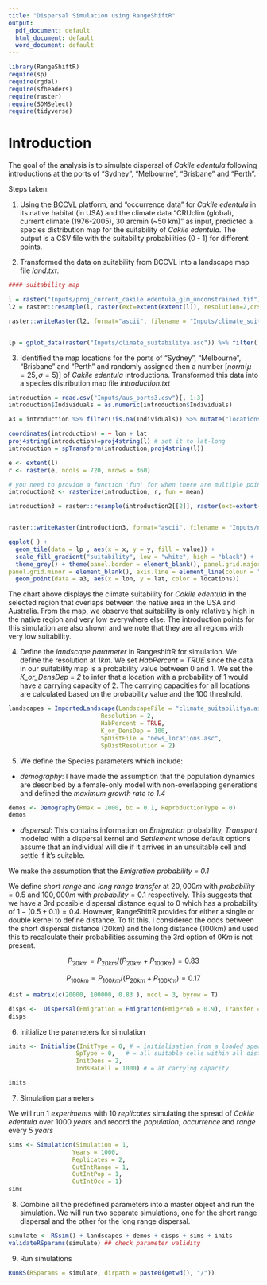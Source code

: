 ```yaml
---
title: "Dispersal Simulation using RangeShiftR"
output:
  pdf_document: default
  html_document: default
  word_document: default
---
```

```r
library(RangeShiftR)
require(sp)
require(rgdal)
require(sfheaders)
require(raster)
require(SDMSelect)
require(tidyverse)
```


# Introduction

The goal of the analysis is to simulate dispersal of _Cakile edentula_ following introductions at the ports of "Sydney", "Melbourne", "Brisbane" and "Perth".

Steps taken:

1. Using the [BCCVL](https://bccvl.org.au/) platform, and "occurrence data" for _Cakile edentula_ in its native habitat (in USA) and the climate data "CRUclim (global), current climate (1976-2005), 30 arcmin (~50 km)" as input, predicted a species distribution map for the suitability of _Cakile edentula_.  The output is a CSV file with the suitability probabilities (0 - 1) for different points.

2. Transformed the data on suitability from BCCVL into a landscape map file *land.txt*.

```r
#### suitability map

l = raster("Inputs/proj_current_cakile.edentula_glm_unconstrained.tif")
l2 = raster::resample(l, raster(ext=extent(extent(l)), resolution=2,crs=projection(l)))

raster::writeRaster(l2, format="ascii", filename = "Inputs/climate_suitabilitya", NAflag = -9, overwrite = T, bylayer = T, datatype = "FLT4S")


lp = gplot_data(raster("Inputs/climate_suitabilitya.asc")) %>% filter(!is.na(value))
```


3. Identified the map locations for the ports of "Sydney", "Melbourne", "Brisbane" and "Perth" and randomly assigned then a number [$norm (\mu = 25, \sigma = 5)$] of _Cakile edentula_ introductions. Transformed this data into a species distribution map file *introduction.txt*

```r
introduction = read.csv("Inputs/aus_ports3.csv")[, 1:3]
introduction$Individuals = as.numeric(introduction$Individuals)

a3 = introduction %>% filter(!is.na(Individuals)) %>% mutate("locations" =  c("Syd", "Mel", "Mel", "Bris", "Perth")) %>% na.omit()

coordinates(introduction) = ~ lon + lat
proj4string(introduction)=proj4string(l) # set it to lat-long
introduction = spTransform(introduction,proj4string(l))

e <- extent(l)
r <- raster(e, ncols = 720, nrows = 360)

# you need to provide a function 'fun' for when there are multiple points per cell
introduction2 <- rasterize(introduction, r, fun = mean)

introduction3 = raster::resample(introduction2[[2]], raster(ext=extent(extent(introduction2)), resolution=2,crs=projection(introduction)))


raster::writeRaster(introduction3, format="ascii", filename = "Inputs/news_locations.asc", NAflag = -9, overwrite = T, datatype = "INT2U")

ggplot( ) + 
  geom_tile(data = lp , aes(x = x, y = y, fill = value)) + 
  scale_fill_gradient("suitability", low = "white", high = "black") +
  theme_grey() + theme(panel.border = element_blank(), panel.grid.major = element_blank(),
panel.grid.minor = element_blank(), axis.line = element_line(colour = "black")) + 
  geom_point(data = a3, aes(x = lon, y = lat, color = locations))
```

The chart above displays the climate suitability for _Cakile edentula_ in the selected region that overlaps between the native area in the USA and Australia. From the map, we observe that suitability is only relatively high in the native region and very low everywhere else. The introduction points for this simulation are also shown and we note that they are all regions with very low suitability.


4. Define the *landscape parameter* in RangeshiftR for simulation. We define the resolution at $1km$. We set *HabPercent = TRUE* since the data in our suitability map is a probability value between 0 and 1. We set the *K_or_DensDep = 2* to infer that a location with a probability of 1 would have a carrying capacity of 2. The carrying capacities for all locations are calculated based on the probability value and the 100 threshold. 

```r
landscapes = ImportedLandscape(LandscapeFile = "climate_suitabilitya.asc", 
                          Resolution = 2, 
                          HabPercent = TRUE, 
                          K_or_DensDep = 100, 
                          SpDistFile = "news_locations.asc", 
                          SpDistResolution = 2)

```

5. We define the Species parameters which include:

- *demography*: I have made the assumption that the population dynamics are described by a female-only model with non-overlapping generations and defined the *maximum growth rate to 1.4*

```r
demos <- Demography(Rmax = 1000, bc = 0.1, ReproductionType = 0)
demos
```

- *dispersal*: This contains information on *Emigration* probability, *Transport* modeled with a dispersal kernel and *Settlement* whose default options assume that an individual will die if it arrives in an unsuitable cell and settle if it’s suitable. 

We make the assumption that the *Emigration probability = 0.1*

We define *short range* and *long range transfer* at $20,000m$ with $probability = 0.5$ and $100,000m$ with $probability = 0.1$ respectively. This suggests that we have a 3rd possible dispersal distance equal to $0$ which has a probability of $1 - (0.5 + 0.1) = 0.4$. However, RangeShiftR  provides for either a single or double kernel to define distance. To fit this, I considered the odds between the short dispersal distance (20km) and the long distance (100km) and used this to recalculate their probabilities assuming the 3rd option of $0Km$ is not present.

$$P_{20km} = P_{20km}/{(P_{20km} + P_{100Km})} = 0.83$$

$$P_{100km} = P_{100km}/{(P_{20km} + P_{100Km})}=0.17$$






```r
dist = matrix(c(20000, 100000, 0.83 ), ncol = 3, byrow = T)

disps <-  Dispersal(Emigration = Emigration(EmigProb = 0.9), Transfer =  DispersalKernel(DoubleKernel = T, Distances = dist)) + Settlement()
disps
```

6. Initialize the parameters for simulation

```r
inits <- Initialise(InitType = 0, # = initialisation from a loaded species distribution map
                   SpType = 0,   # = all suitable cells within all distribution presence cells
                   InitDens = 2,
                   IndsHaCell = 1000) # = at carrying capacity

inits
```

7. Simulation parameters

We will run $1\ experiments$ with $10\ replicates$ simulating the spread of _Cakile edentula_ over $1000\ years$ and record the *population*, *occurrence* and *range* every $5\ years$

```r
sims <- Simulation(Simulation = 1,
                  Years = 1000,
                  Replicates = 2,
                  OutIntRange = 1,
                  OutIntPop = 1,
                  OutIntOcc = 1)
sims
```

8. Combine all the predefined parameters into a master object and run the simulation. We will run two separate simulations, one for the short range dispersal and the other for the long range dispersal.

```r
simulate <- RSsim() + landscapes + demos + disps + sims + inits
validateRSparams(simulate) ## check parameter validity
```

9. Run simulations

```r
RunRS(RSparams = simulate, dirpath = paste0(getwd(), "/"))
```